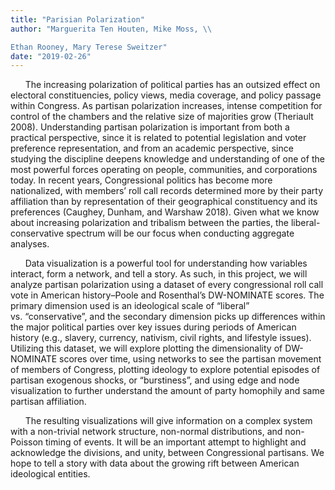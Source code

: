 ```yaml
---
title: "Parisian Polarization"
author: "Marguerita Ten Houten, Mike Moss, \\

Ethan Rooney, Mary Terese Sweitzer"
date: "2019-02-26"
---
```

\pagenumbering{gobble}

&nbsp;&nbsp;&nbsp;&nbsp;&nbsp;&nbsp;The increasing polarization of political parties has an outsized effect on electoral constituencies, policy views, media coverage, and policy passage within Congress. As partisan polarization increases, intense competition for control of the chambers and the relative size of majorities grow (Theriault 2008). Understanding partisan polarization is important from both a practical perspective, since it is related to potential legislation and voter preference representation, and from an academic perspective, since studying the discipline deepens knowledge and understanding of one of the most powerful forces operating on people, communities, and corporations today. In recent years, Congressional politics has become more nationalized, with members’ roll call records determined more by their party affiliation than by representation of their geographical constituency and its preferences (Caughey, Dunham, and Warshaw 2018). Given what we know about increasing polarization and tribalism between the parties, the liberal-conservative spectrum will be our focus when conducting aggregate analyses. 

&nbsp;&nbsp;&nbsp;&nbsp;&nbsp;&nbsp;Data visualization is a powerful tool for understanding how variables interact, form a network, and tell a story.  As such, in this project, we will analyze partisan polarization using a dataset of every congressional roll call vote in American history--Poole and Rosenthal’s DW-NOMINATE scores. The primary dimension used is an ideological scale of “liberal” vs. “conservative”, and the secondary dimension picks up differences within the major political parties over key issues during periods of American history (e.g., slavery, currency, nativism, civil rights, and lifestyle issues). Utilizing this dataset, we will explore plotting the dimensionality of DW-NOMINATE scores over time, using networks to see the partisan movement of members of Congress, plotting ideology to explore potential episodes of partisan exogenous shocks, or “burstiness”, and using edge and node visualization to further understand the amount of party homophily and same partisan affiliation. 

&nbsp;&nbsp;&nbsp;&nbsp;&nbsp;&nbsp;The resulting visualizations will give information on a complex system with a non-trivial network structure, non-normal distributions, and non-Poisson timing of events. It will be an important attempt to highlight and acknowledge the divisions, and unity, between Congressional partisans. We hope to tell a story with data about the growing rift between American ideological entities.

